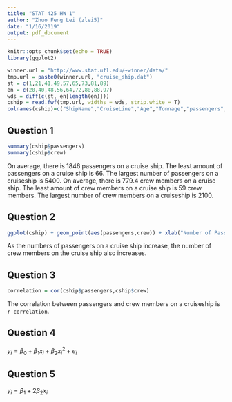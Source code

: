 ```yaml
---
title: "STAT 425 HW 1"
author: "Zhuo Feng Lei (zlei5)"
date: "1/16/2019"
output: pdf_document
---
```


```r
knitr::opts_chunk$set(echo = TRUE)
library(ggplot2)
```

```r
winner.url = "http://www.stat.ufl.edu/~winner/data/"
tmp.url = paste0(winner.url, "cruise_ship.dat")
st = c(1,21,41,49,57,65,73,81,89)
en = c(20,40,48,56,64,72,80,88,97)
wds = diff(c(st, en[length(en)]))
cship = read.fwf(tmp.url, widths = wds, strip.white = T)
colnames(cship)=c("ShipName","CruiseLine","Age","Tonnage","passengers", "Length","Cabins","pdensity","crew")
```

## Question 1 
```r
summary(cship$passengers)
summary(cship$crew)
```

  On average, there is 1846 passengers on a cruise ship. The least amount of passengers on a cruise ship is 66. The largest number of passengers on a cruiseship is 5400.
  On average, there is 779.4 crew members on a cruise ship. The least amount of crew members on a cruise ship is 59 crew members. The largest number of crew members on a cruiseship is 2100. 

## Question 2
```r
ggplot(cship) + geom_point(aes(passengers,crew)) + xlab("Number of Passengers on a Cruise Ship (100s)") + ylab("Number of Crew Members on a Cruise Ship (100s)")
```
As the numbers of passengers on a cruise ship increase, the number of crew members on the cruise ship also increases.

## Question 3
```r
correlation = cor(cship$passengers,cship$crew)
```
The correlation between passengers and crew members on a cruiseship is `r correlation`. 

## Question 4
$y_i=\beta_0+\beta_1 x_i+\beta_2x_i^2+e_i$ 

## Question 5 
$y_i=\beta_1+2\beta_2x_i$
